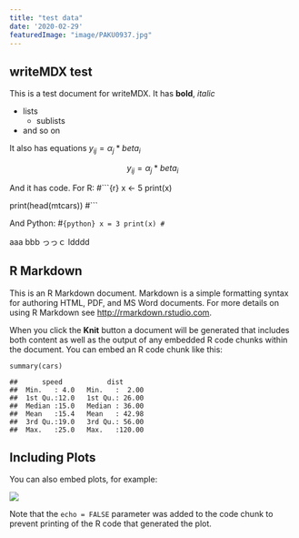 ```yaml
---
title: "test data"
date: '2020-02-29'
featuredImage: "image/PAKU0937.jpg"
---
```


writeMDX test
-------------

This is a test document for writeMDX. It has **bold**, *italic*

-   lists
    -   sublists
-   and so on

It also has equations $y_{ij} = \alpha_j * beta_i$

$$y_{ij} = \alpha_j * beta_i$$

And it has code. For R: \#\`\`\`{r} x \<- 5 print(x)

print(head(mtcars)) \#\`\`\`

And Python: \#`{python} x = 3 print(x) #`

aaa bbb っっｃ ldddd

R Markdown
----------

This is an R Markdown document. Markdown is a simple formatting syntax
for authoring HTML, PDF, and MS Word documents. For more details on
using R Markdown see <http://rmarkdown.rstudio.com>.

When you click the **Knit** button a document will be generated that
includes both content as well as the output of any embedded R code
chunks within the document. You can embed an R code chunk like this:

``` {.r}
summary(cars)
```

    ##      speed           dist       
    ##  Min.   : 4.0   Min.   :  2.00  
    ##  1st Qu.:12.0   1st Qu.: 26.00  
    ##  Median :15.0   Median : 36.00  
    ##  Mean   :15.4   Mean   : 42.98  
    ##  3rd Qu.:19.0   3rd Qu.: 56.00  
    ##  Max.   :25.0   Max.   :120.00

Including Plots
---------------

You can also embed plots, for example:

![](testdata_files/figure-markdown/pressure-1.png)

Note that the `echo = FALSE` parameter was added to the code chunk to
prevent printing of the R code that generated the plot.
